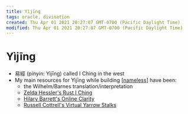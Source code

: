 ```yaml
---
title: Yìjīng
tags: oracle, divination
created: Thu Apr 01 2021 20:27:07 GMT-0700 (Pacific Daylight Time)
modified: Thu Apr 01 2021 20:27:07 GMT-0700 (Pacific Daylight Time)
---
```


# Yìjīng

- 易經 (pinyin: Yìjīng) called I Ching in the west
- My main resources for Yìjīng while building [[nameless]] have been:
  - the Wilhelm/Barnes translation/interpretation
  - [Zelda Hessler's Rust I Ching](https://github.com/Velfi/i-ching)
  - [Hilary Barrett's Online Clarity](https://www.onlineclarity.co.uk)
  - [Russell Cottrell's Virtual Yarrow Stalks](http://www.russellcottrell.com/VirtualYarrowStalks/)



[//begin]: # "Autogenerated link references for markdown compatibility"
[nameless]: ../intend/nameless "Nameless"
[//end]: # "Autogenerated link references"
